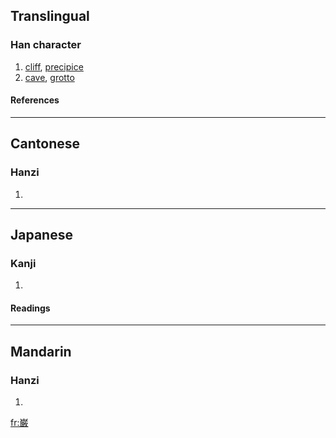 {{see|巖}}

==Translingual==
===Han character===
{{Han char|rn=46|rad=山|as=17|sn=20|four=|canj=山火一大 (UFMK)}}
# [[cliff]], [[precipice]]
# [[cave]], [[grotto]]
====References====
{{Han ref|kx=0322.291|dkj=08624|dj=0622.420|hdz=10806.161|uh=5DCC|ud=24012}}
----
==Cantonese==
===Hanzi===
{{yue-hanzi|jyut=|y=ngaam4}}
# {{defn|Cantonese}}
----
==Japanese==
===Kanji===
{{ja-kanji|grade=|rs=山17}}
# {{defn|Japanese}} 
====Readings====
{{ja-readings|on=[[がん]] (gan)|kun=[[けわしい]] (kewashii), [[いわお]] (iwao)}}
----
==Mandarin==
===Hanzi===
{{cmn-hanzi|pin=[[yán]] (yan2)|wg=yen<sup>2</sup>}}
# {{defn|Mandarin}}

[[fr:巌]]